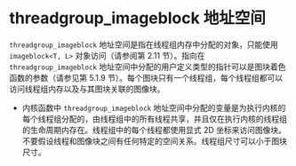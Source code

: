 # threadgroup_imageblock 地址空间

<ToBePolishedAfterTranslation />

<OriginalPDF title="4.5 threadgroup_imageblock Address Space" />

`threadgroup_imageblock` 地址空间是指在线程组内存中分配的对象，只能使用 `imageblock<T, L>` 对象访问（请参阅第 2.11 节）。指向在 `threadgroup_imageblock` 地址空间中分配的用户定义类型的指针可以是图块着色函数的参数（请参见第 5.1.9 节）。每个图块只有一个线程组，每个线程组都可以访问线程组内存以及与其图块关联的图像块。

- 内核函数中 `threadgroup_imageblock` 地址空间中分配的变量是为执行内核的每个线程组分配的，由线程组中的所有线程共享，并且仅在执行内核的线程组的生命周期内存在。线程组中的每个线程都使用显式 2D 坐标来访问图像块。不要假设线程和图像块之间有任何特定的空间关系。线程组尺寸可以小于图块尺寸。
